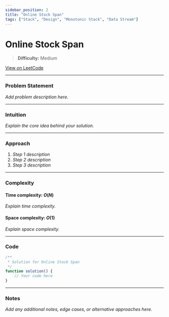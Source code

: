 ```yaml
---
sidebar_position: 2
title: "Online Stock Span"
tags: ["Stack", "Design", "Monotonic Stack", "Data Stream"]
---
```


# Online Stock Span

> **Difficulty:** Medium

[View on LeetCode](https://leetcode.com/problems/online-stock-span/)

***

### Problem Statement

_Add problem description here._

***

### Intuition

_Explain the core idea behind your solution._

***

### Approach

1. _Step 1 description_
2. _Step 2 description_
3. _Step 3 description_

***

### Complexity

#### Time complexity: $O(N)$

_Explain time complexity._

#### Space complexity: $O(1)$

_Explain space complexity._

***

### Code

```javascript
/**
 * Solution for Online Stock Span
 */
function solution() {
    // Your code here
}
```

***

### Notes

_Add any additional notes, edge cases, or alternative approaches here._
